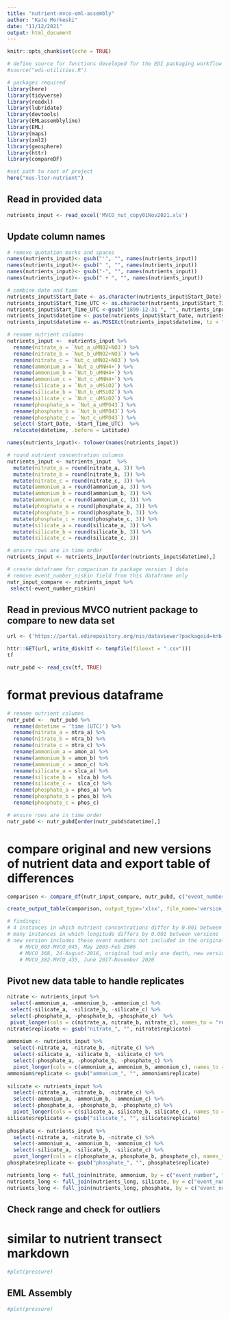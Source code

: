 ```yaml
---
title: "nutrient-mvco-eml-assembly"
author: "Kate Morkeski"
date: "11/12/2021"
output: html_document
---
```


```r
knitr::opts_chunk$set(echo = TRUE)

# define source for functions developed for the EDI packaging workflow
#source("edi-utilities.R")

# packages required 
library(here)
library(tidyverse)
library(readxl)
library(lubridate)
library(devtools)
library(EMLassemblyline)
library(EML)
library(maps)
library(xml2)
library(geosphere)
library(httr)
library(compareDF)

#set path to root of project
here("nes-lter-nutrient")

```

## Read in provided data
```r

nutrients_input <- read_excel('MVCO_nut_copy01Nov2021.xls') 


```
## Update column names

```r

# remove quotation marks and spaces
names(nutrients_input)<- gsub("'", "", names(nutrients_input))
names(nutrients_input)<- gsub(" ", "", names(nutrients_input))
names(nutrients_input)<- gsub("-", "", names(nutrients_input))
names(nutrients_input)<- gsub(" + ", "", names(nutrients_input))

# combine date and time
nutrients_input$Start_Date <- as.character(nutrients_input$Start_Date) 
nutrients_input$Start_Time_UTC <- as.character(nutrients_input$Start_Time_UTC)
nutrients_input$Start_Time_UTC <-gsub("1899-12-31 ", "", nutrients_input$Start_Time_UTC)
nutrients_input$datetime <- paste(nutrients_input$Start_Date, nutrients_input$Start_Time_UTC)
nutrients_input$datetime <- as.POSIXct(nutrients_input$datetime, tz = "GMT", format="%Y-%m-%d %H:%M:%OS")

# rename nutrient columns
nutrients_input <-  nutrients_input %>% 
  rename(nitrate_a = `Nut_a_uMNO2+NO3`) %>% 
  rename(nitrate_b = `Nut_b_uMNO2+NO3`) %>%
  rename(nitrate_c = `Nut_c_uMNO2+NO3`) %>%
  rename(ammonium_a = `Nut_a_uMNH4+`) %>%
  rename(ammonium_b = `Nut_b_uMNH4+`) %>%
  rename(ammonium_c = `Nut_c_uMNH4+`) %>%
  rename(silicate_a = `Nut_a_uMSiO2`) %>%
  rename(silicate_b = `Nut_b_uMSiO2`) %>%
  rename(silicate_c = `Nut_c_uMSiO2`) %>%
  rename(phosphate_a = `Nut_a_uMPO43`) %>%
  rename(phosphate_b = `Nut_b_uMPO43`) %>%
  rename(phosphate_c = `Nut_c_uMPO43`) %>%
  select(-Start_Date, -Start_Time_UTC)  %>%
  relocate(datetime, .before = Latitude)

names(nutrients_input)<- tolower(names(nutrients_input))

# round nutrient concentration columns
nutrients_input <- nutrients_input  %>% 
  mutate(nitrate_a = round(nitrate_a, 3)) %>% 
  mutate(nitrate_b = round(nitrate_b, 3)) %>% 
  mutate(nitrate_c = round(nitrate_c, 3)) %>% 
  mutate(ammonium_a = round(ammonium_a, 3)) %>% 
  mutate(ammonium_b = round(ammonium_b, 3)) %>% 
  mutate(ammonium_c = round(ammonium_c, 3)) %>% 
  mutate(phosphate_a = round(phosphate_a, 3)) %>% 
  mutate(phosphate_b = round(phosphate_b, 3)) %>% 
  mutate(phosphate_c = round(phosphate_c, 3)) %>% 
  mutate(silicate_a = round(silicate_a, 3)) %>% 
  mutate(silicate_b = round(silicate_b, 3)) %>% 
  mutate(silicate_c = round(silicate_c, 3))  

# ensure rows are in time order
nutrients_input <- nutrients_input[order(nutrients_input$datetime),]

# create dataframe for comparison to package version 1 data
# remove event_number_niskin field from this dataframe only
nutr_input_compare <- nutrients_input %>%
 select(-event_number_niskin)

```

## Read in previous MVCO nutrient package to compare to new data set

```r

url <- ('https://portal.edirepository.org/nis/dataviewer?packageid=knb-lter-nes.1.2&entityid=9740e9ac9cd58ed3640158fbedef8180')

httr::GET(url, write_disk(tf <- tempfile(fileext = ".csv")))
tf

nutr_pubd <- read_csv(tf, TRUE) 


```

# format previous dataframe

```r

# rename nutrient columns
nutr_pubd <-  nutr_pubd %>% 
  rename(datetime = 'time (UTC)') %>% 
  rename(nitrate_a = ntra_a) %>% 
  rename(nitrate_b = ntra_b) %>%
  rename(nitrate_c = ntra_c) %>%
  rename(ammonium_a = amon_a) %>%
  rename(ammonium_b = amon_b) %>%
  rename(ammonium_c = amon_c) %>%
  rename(silicate_a = slca_a) %>%
  rename(silicate_b =  slca_b) %>%
  rename(silicate_c =  slca_c) %>%
  rename(phosphate_a = phos_a) %>%
  rename(phosphate_b = phos_b) %>%
  rename(phosphate_c = phos_c) 

# ensure rows are in time order
nutr_pubd <- nutr_pubd[order(nutr_pubd$datetime),]

```

# compare original and new versions of nutrient data and export table of differences

```r

comparison <- compare_df(nutr_input_compare, nutr_pubd, c("event_number", "depth"))

create_output_table(comparison, output_type='xlsx', file_name='version_comparison.xlsx')

# findings: 
# 4 instances in which nutrient concentrations differ by 0.001 between versions due to rounding 
# many instances in which longitude differs by 0.001 between versions
# new version includes these event numbers not included in the original version:
    # MVCO_003-MVCO_045, May 2003-Feb 2006
    # MVCO_368, 24-August-2016, original had only one depth, new version includes 3 additional depths
    # MVCO_382-MVCO_435, June 2017-November 2020

```

## Pivot new data table to handle replicates

```r

nitrate <- nutrients_input %>% 
 select(-ammonium_a, -ammonium_b, -ammonium_c) %>%
 select(-silicate_a, -silicate_b, -silicate_c) %>%
 select(-phosphate_a, -phosphate_b, -phosphate_c)  %>% 
 pivot_longer(cols = c(nitrate_a, nitrate_b, nitrate_c), names_to = "replicate",  values_to = "nitrate")  
nitrate$replicate <- gsub("nitrate_", "", nitrate$replicate)
  
ammonium <- nutrients_input %>% 
  select(-nitrate_a, -nitrate_b, -nitrate_c) %>%
  select(-silicate_a, -silicate_b, -silicate_c) %>%
  select(-phosphate_a, -phosphate_b, -phosphate_c) %>% 
  pivot_longer(cols = c(ammonium_a, ammonium_b, ammonium_c), names_to = "replicate",  values_to = "ammonium") 
ammonium$replicate <- gsub("ammonium_", "", ammonium$replicate)
  
silicate <- nutrients_input %>%  
  select(-nitrate_a, -nitrate_b, -nitrate_c) %>%
  select(-ammonium_a, -ammonium_b, -ammonium_c) %>%
  select(-phosphate_a, -phosphate_b, -phosphate_c) %>%
  pivot_longer(cols = c(silicate_a, silicate_b, silicate_c), names_to = "replicate",  values_to = "silicate") 
silicate$replicate <- gsub("silicate_", "", silicate$replicate)
  
phosphate <- nutrients_input %>% 
  select(-nitrate_a, -nitrate_b, -nitrate_c) %>%
  select(-ammonium_a, -ammonium_b, -ammonium_c) %>%
  select(-silicate_a, -silicate_b, -silicate_c) %>%
  pivot_longer(cols = c(phosphate_a, phosphate_b, phosphate_c), names_to = "replicate",  values_to = "phosphate")
phosphate$replicate <- gsub("phosphate_", "", phosphate$replicate)

nutrients_long <- full_join(nitrate, ammonium, by = c("event_number", "event_number_niskin", "datetime", "latitude", "longitude", "depth", "replicate"))
nutrients_long <- full_join(nutrients_long, silicate, by = c("event_number", "event_number_niskin", "datetime", "latitude", "longitude", "depth", "replicate"))
nutrients_long <- full_join(nutrients_long, phosphate, by = c("event_number", "event_number_niskin", "datetime", "latitude", "longitude", "depth", "replicate"))

```

  
## Check range and check for outliers
# similar to nutrient transect markdown




```r

#plot(pressure)

```

## EML Assembly

```r

#plot(pressure)

```
